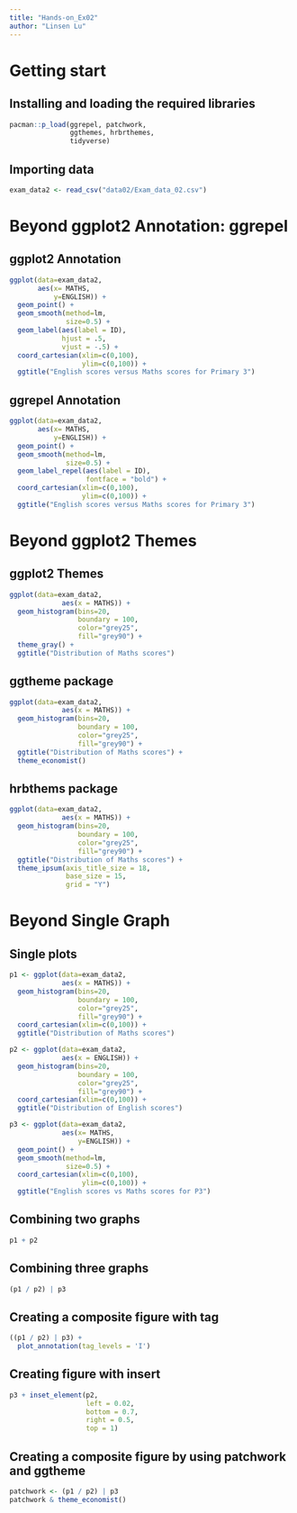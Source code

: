 ```yaml
---
title: "Hands-on_Ex02"
author: "Linsen Lu"
---
```


# Getting start

## **Installing and loading the required libraries**

```R
pacman::p_load(ggrepel, patchwork, 
               ggthemes, hrbrthemes,
               tidyverse) 
```

## Importing data

```R
exam_data2 <- read_csv("data02/Exam_data_02.csv")
```

# Beyond ggplot2 Annotation: ggrepel

## ggplot2 Annotation

```R
ggplot(data=exam_data2, 
       aes(x= MATHS, 
           y=ENGLISH)) +
  geom_point() +
  geom_smooth(method=lm, 
              size=0.5) +  
  geom_label(aes(label = ID), 
             hjust = .5, 
             vjust = -.5) +
  coord_cartesian(xlim=c(0,100),
                  ylim=c(0,100)) +
  ggtitle("English scores versus Maths scores for Primary 3")
```

## ggrepel Annotation

```R
ggplot(data=exam_data2, 
       aes(x= MATHS, 
           y=ENGLISH)) +
  geom_point() +
  geom_smooth(method=lm, 
              size=0.5) +  
  geom_label_repel(aes(label = ID), 
                   fontface = "bold") +
  coord_cartesian(xlim=c(0,100),
                  ylim=c(0,100)) +
  ggtitle("English scores versus Maths scores for Primary 3")
```

# **Beyond ggplot2 Themes**

## ggplot2 Themes

```R
ggplot(data=exam_data2, 
             aes(x = MATHS)) +
  geom_histogram(bins=20, 
                 boundary = 100,
                 color="grey25", 
                 fill="grey90") +
  theme_gray() +
  ggtitle("Distribution of Maths scores") 
```

## **ggtheme package**

```R
ggplot(data=exam_data2, 
             aes(x = MATHS)) +
  geom_histogram(bins=20, 
                 boundary = 100,
                 color="grey25", 
                 fill="grey90") +
  ggtitle("Distribution of Maths scores") +
  theme_economist()
```

## hrbthems package

```R
ggplot(data=exam_data2, 
             aes(x = MATHS)) +
  geom_histogram(bins=20, 
                 boundary = 100,
                 color="grey25", 
                 fill="grey90") +
  ggtitle("Distribution of Maths scores") +
  theme_ipsum(axis_title_size = 18,
              base_size = 15,
              grid = "Y")
```

# **Beyond Single Graph**

## Single plots

```R
p1 <- ggplot(data=exam_data2, 
             aes(x = MATHS)) +
  geom_histogram(bins=20, 
                 boundary = 100,
                 color="grey25", 
                 fill="grey90") + 
  coord_cartesian(xlim=c(0,100)) +
  ggtitle("Distribution of Maths scores")
```

```R
p2 <- ggplot(data=exam_data2, 
             aes(x = ENGLISH)) +
  geom_histogram(bins=20, 
                 boundary = 100,
                 color="grey25", 
                 fill="grey90") +
  coord_cartesian(xlim=c(0,100)) +
  ggtitle("Distribution of English scores")
```

```R
p3 <- ggplot(data=exam_data2, 
             aes(x= MATHS, 
                 y=ENGLISH)) +
  geom_point() +
  geom_smooth(method=lm, 
              size=0.5) +  
  coord_cartesian(xlim=c(0,100),
                  ylim=c(0,100)) +
  ggtitle("English scores vs Maths scores for P3")
```

## Combining two graphs

```R
p1 + p2
```

## Combining three graphs

```r
(p1 / p2) | p3
```

## **Creating a composite figure with tag**

```R
((p1 / p2) | p3) + 
  plot_annotation(tag_levels = 'I')
```

## **Creating figure with insert**

```R
p3 + inset_element(p2, 
                   left = 0.02, 
                   bottom = 0.7, 
                   right = 0.5, 
                   top = 1)
```

## **Creating a composite figure by using patchwork and ggtheme**

```R
patchwork <- (p1 / p2) | p3
patchwork & theme_economist()
```

